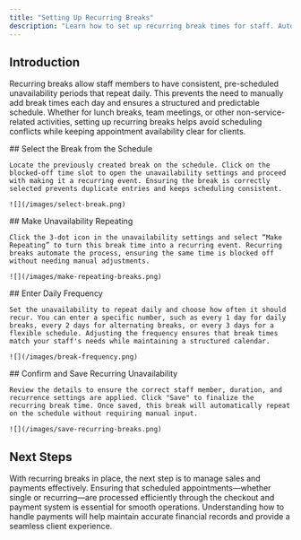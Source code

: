 ```yaml
---
title: "Setting Up Recurring Breaks"
description: "Learn how to set up recurring break times for staff. Automatically block unavailable time slots on a daily basis to prevent bookings and maintain a well-structured schedule."
---
```


## Introduction

Recurring breaks allow staff members to have consistent, pre-scheduled unavailability periods that repeat daily. This prevents the need to manually add break times each day and ensures a structured and predictable schedule. Whether for lunch breaks, team meetings, or other non-service-related activities, setting up recurring breaks helps avoid scheduling conflicts while keeping appointment availability clear for clients.

<Steps>
  <Step title="Step 1">
    ## Select the Break from the Schedule

    Locate the previously created break on the schedule. Click on the blocked-off time slot to open the unavailability settings and proceed with making it a recurring event. Ensuring the break is correctly selected prevents duplicate entries and keeps scheduling consistent.

    ![](/images/select-break.png)
  </Step>

  <Step title="Step 2">
    ## Make Unavailability Repeating

    Click the 3-dot icon in the unavailability settings and select “Make Repeating” to turn this break time into a recurring event. Recurring breaks automate the process, ensuring the same time is blocked off without needing manual adjustments.

    ![](/images/make-repeating-breaks.png)
  </Step>

  <Step title="Step 3">
    ## Enter Daily Frequency

    Set the unavailability to repeat daily and choose how often it should recur. You can enter a specific number, such as every 1 day for daily breaks, every 2 days for alternating breaks, or every 3 days for a flexible schedule. Adjusting the frequency ensures that break times match your staff's needs while maintaining a structured calendar.

    ![](/images/break-frequency.png)
  </Step>

  <Step title="Step 4">
    ## Confirm and Save Recurring Unavailability

    Review the details to ensure the correct staff member, duration, and recurrence settings are applied. Click "Save" to finalize the recurring break time. Once saved, this break will automatically repeat on the schedule without requiring manual input.

    ![](/images/save-recurring-breaks.png)
  </Step>
</Steps>

## Next Steps

With recurring breaks in place, the next step is to manage sales and payments effectively. Ensuring that scheduled appointments—whether single or recurring—are processed efficiently through the checkout and payment system is essential for smooth operations. Understanding how to handle payments will help maintain accurate financial records and provide a seamless client experience.